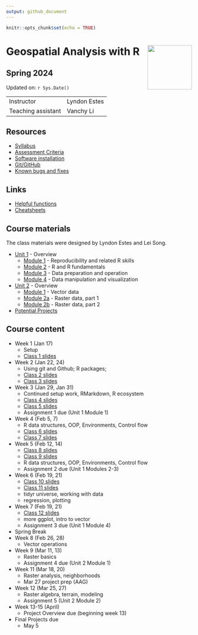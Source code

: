 ```yaml
---
output: github_document
---
```


```r
knitr::opts_chunk$set(echo = TRUE)
```

# Geospatial Analysis with R <img src="https://s28151.pcdn.co/offices/marketing-and-communications/wp-content/blogs.dir/3/files/sites/106/2019/08/CU_Seal_Red_SM_60_75_v4-768x768.png" align="right" width="120" />


## Spring 2024


Updated on: `r Sys.Date()`

<center>
------------------ ------------------------------------------------------
Instructor         Lyndon Estes 
Teaching assistant Vanchy Li
------------------ ------------------------------------------------------
</center>

## Resources
- [Syllabus](syllabus.html)
- [Assessment Criteria](assessment.html)
- [Software installation](software-installation.html)
- [Git/GitHub](git-github.html)
- [Known bugs and fixes](bugs-fixes.html)

## Links
- [Helpful functions](helpful_functions.html)
- [Cheatsheets](cheatsheets.html)

## Course materials

The class materials were designed by Lyndon Estes and Lei Song. 

- [Unit 1](unit1.html) - Overview
  - [Module 1](unit1-module1.html) - Reproducibility and related R skills
  - [Module 2](unit1-module2.html) - R and R fundamentals
  - [Module 3](unit1-module3.html) - Data preparation and operation
  - [Module 4](unit1-module4.html) - Data manipulation and visualization

- [Unit 2](unit2.html) - Overview
  - [Module 1](unit2-module1.html) - Vector data
  - [Module 2a](unit2-module2a.html) - Raster data, part 1
  - [Module 2b](unit2-module2b.html) - Raster data, part 2

- [Potential Projects](projects.html)

## Course content

- Week 1 (Jan 17)
  - Setup
  - [Class 1 slides](class1.html)
- Week 2 (Jan 22, 24)
  - Using git and Github; R packages; 
  - [Class 2 slides](class2.html)
  - [Class 3 slides](class3.html)
- Week 3 (Jan 29, Jan 31)
  - Continued setup work, RMarkdown, R ecosystem
  - [Class 4 slides](class4.html)
  - [Class 5 slides](class5.html)  
  - Assignment 1 due (Unit 1 Module 1)
- Week 4 (Feb 5, 7)
  - R data structures, OOP, Environments, Control flow
  - [Class 6 slides](class6.html)  
  - [Class 7 slides](class7.html)  
- Week 5 (Feb 12, 14)
  - [Class 8 slides](class8.html)  
  - [Class 9 slides](class9.html)    
  - R data structures, OOP, Environments, Control flow  
  - Assignment 2 due (Unit 1 Modules 2-3)
- Week 6 (Feb 19, 21)
  - [Class 10 slides](class10.html)
  - [Class 11 slides](class11.html)
  - tidyr universe, working with data
  - regression, plotting
- Week 7 (Feb 19, 21)
  - [Class 12 slides](class12.html)
  - more ggplot, intro to vector
  - Assignment 3 due (Unit 1 Module 4)
- Spring Break
- Week 8 (Feb 26, 28)
  - Vector operations
- Week 9 (Mar 11, 13) 
  - Raster basics
  - Assignment 4 due (Unit 2 Module 1)
- Week 11 (Mar 18, 20)
  - Raster analysis, neighborhoods
  - Mar 27 project prep (AAG)
- Week 12 (Mar 25, 27)
  - Raster algebra, terrain, modeling
  - Assignment 5 (Unit 2 Module 2) 
- Week 13-15 (April)
  - Project Overview due (beginning week 13)
- Final Projects due
  - May 5

